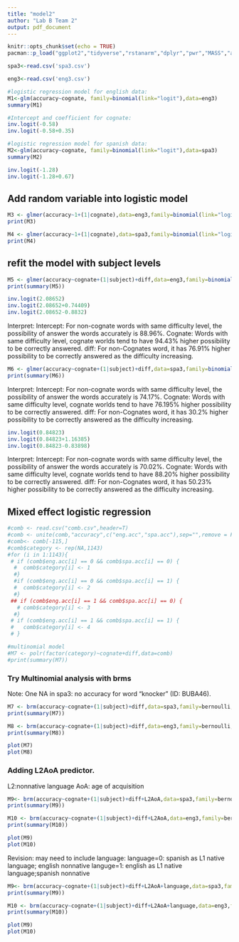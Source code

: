 ```yaml
---
title: "model2"
author: "Lab B Team 2"
output: pdf_document
---
```


```r
knitr::opts_chunk$set(echo = TRUE)
pacman::p_load("ggplot2","tidyverse","rstanarm","dplyr","pwr","MASS","arm","lme4","tidyr","boot","brms")
```

```r
spa3<-read.csv('spa3.csv')
```

```r
eng3<-read.csv('eng3.csv')
```

```r
#logistic regression model for english data:
M1<-glm(accuracy~cognate, family=binomial(link="logit"),data=eng3)
summary(M1)
```

```r
#Intercept and coefficient for cognate:
inv.logit(-0.58)
inv.logit(-0.58+0.35)
```

```r
#logistic regression model for spanish data:
M2<-glm(accuracy~cognate, family=binomial(link="logit"),data=spa3)
summary(M2)
```


```r
inv.logit(-1.28)
inv.logit(-1.28+0.67)
```

## Add random variable into logistic model 
```r
M3 <- glmer(accuracy~1+(1|cognate),data=eng3,family=binomial(link="logit"))
print(M3)
```

```r
M4 <- glmer(accuracy~1+(1|cognate),data=spa3,family=binomial(link="logit"))
print(M4)
```


## refit the model with subject levels
```r
M5 <- glmer(accuracy~cognate+(1|subject)+diff,data=eng3,family=binomial(link="logit"))
print(summary(M5))
```

```r
inv.logit(2.08652)
inv.logit(2.08652+0.74409)
inv.logit(2.08652-0.8832)
```

Interpret:
Intercept: For non-cognate words with same difficulty level, the possibility of answer the words accurately is 88.96%.
Cognate: Words with same difficulty level, cognate worlds tend to have 94.43% higher possibility to be correctly answered.
diff: For non-Cognates word, it has 76.91% higher possibility to be correctly answered as the difficulty increasing. 

```r
M6 <- glmer(accuracy~cognate+(1|subject)+diff,data=spa3,family=binomial(link="logit"))
print(summary(M6))
```

Interpret:
Intercept: For non-cognate words with same difficulty level, the possibility of answer the words accurately is 74.17%.
Cognate: Words with same difficulty level, cognate worlds tend to have 76.195% higher possibility to be correctly answered.
diff: For non-Cognates word, it has 30.2% higher possibility to be correctly answered as the difficulty increasing. 

```r
inv.logit(0.84823)
inv.logit(0.84823+1.16385)
inv.logit(0.84823-0.83898)
```

Interpret:
Intercept: For non-cognate words with same difficulty level, the possibility of answer the words accurately is 70.02%.
Cognate: Words with same difficulty level, cognate worlds tend to have 88.20% higher possibility to be correctly answered.
diff: For non-Cognates word, it has 50.23% higher possibility to be correctly answered as the difficulty increasing. 


## Mixed effect logistic regression
```r
#comb <- read.csv("comb.csv",header=T)
#comb <- unite(comb,"accuracy",c("eng.acc","spa.acc"),sep="",remove = F)
#comb<- comb[-115,]
#comb$category <- rep(NA,1143)
#for (i in 1:1143){
 # if (comb$eng.acc[i] == 0 && comb$spa.acc[i] == 0) {
  #  comb$category[i] <- 1 
  #}
  #if (comb$eng.acc[i] == 0 && comb$spa.acc[i] == 1) {
  #  comb$category[i] <- 2 
  #}
 ## if (comb$eng.acc[i] == 1 && comb$spa.acc[i] == 0) {
   # comb$category[i] <- 3 
  #}
 # if (comb$eng.acc[i] == 1 && comb$spa.acc[i] == 1) {
 #   comb$category[i] <- 4
 # }

```

```r
#multinomial model
#M7 <- polr(factor(category)~cognate+diff,data=comb)
#print(summary(M7))
```

### Try Multinomial analysis with brms
Note: One NA in spa3: no accuracy for word "knocker" (ID: BUBA46).
```r
M7 <- brm(accuracy~cognate+(1|subject)+diff,data=spa3,family=bernoulli,prior = c(set_prior("normal(0,8)")))
print(summary(M7))
```

```r
M8 <- brm(accuracy~cognate+(1|subject)+diff,data=eng3,family=bernoulli,prior = c(set_prior("normal(0,8)")))
print(summary(M8))
```

```r
plot(M7)
plot(M8)
```

### Adding L2AoA predictor.
L2:nonnative language
AoA: age of acquisition

```r
M9<- brm(accuracy~cognate+(1|subject)+diff+L2AoA,data=spa3,family=bernoulli,prior = c(set_prior("normal(0,8)")))
print(summary(M9))
```

```r
M10 <- brm(accuracy~cognate+(1|subject)+diff+L2AoA,data=eng3,family=bernoulli,prior = c(set_prior("normal(0,8)")))
print(summary(M10))
```

```r
plot(M9)
plot(M10)
```

Revision: may need to include language:
language=0: spanish as L1 native language; english nonnative
languge=1: english as L1 native language;spanish nonnative
```r
M9<- brm(accuracy~cognate+(1|subject)+diff+L2AoA+language,data=spa3,family=bernoulli,prior = c(set_prior("normal(0,8)")))
print(summary(M9))
```

```r
M10 <- brm(accuracy~cognate+(1|subject)+diff+L2AoA+language,data=eng3,family=bernoulli,prior = c(set_prior("normal(0,8)")))
print(summary(M10))
```

```r
plot(M9)
plot(M10)
```

